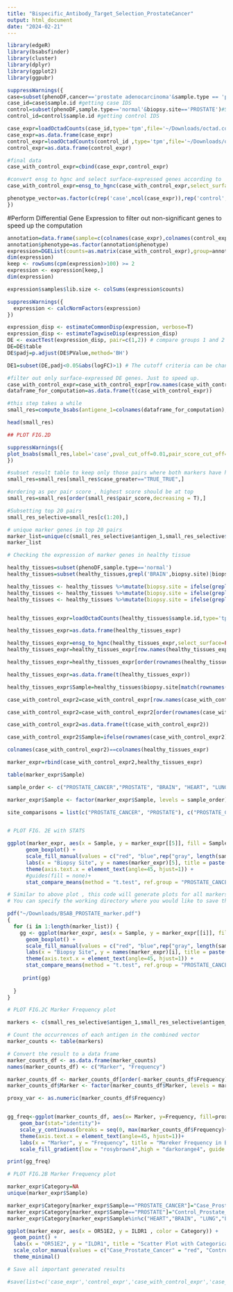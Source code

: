 ```yaml
---
title: "Bispecific_Antibody_Target_Selection_ProstateCancer"
output: html_document
date: "2024-02-21"
---
```


```r
library(edgeR)
library(bsabsfinder)
library(cluster)
library(dplyr)
library(ggplot2)
library(ggpubr)
```


```r
suppressWarnings({
case=subset(phenoDF,cancer=='prostate adenocarcinoma'&sample.type == 'primary') #Select Prostate cancer as case
case_id=case$sample.id #getting case IDS
control=subset(phenoDF,sample.type=='normal'&biopsy.site=='PROSTATE')#Select Normal Prostate samples
control_id=control$sample.id #getting control IDS

case_expr=loadOctadCounts(case_id,type='tpm',file='~/Downloads/octad.counts.and.tpm.h5')
case_expr=as.data.frame(case_expr)
control_expr=loadOctadCounts(control_id ,type='tpm',file='~/Downloads/octad.counts.and.tpm.h5') 
control_expr=as.data.frame(control_expr)

#final data
case_with_control_expr=cbind(case_expr,control_expr)

#convert ensg to hgnc and select surface-expressed genes according to  compartments.jensenlab.org
case_with_control_expr=ensg_to_hgnc(case_with_control_expr,select_surface=TRUE)

phenotype_vector=as.factor(c(rep('case',ncol(case_expr)),rep('control',ncol(control_expr))))
})
```
#Perform Differential Gene Expression to filter out non-significant genes to speed up the computation

```r

annotation=data.frame(sample=c(colnames(case_expr),colnames(control_expr)),phenotype=c(rep('cancer',length(colnames(case_expr))),rep('control',length(colnames(control_expr)))))
annotation$phenotype=as.factor(annotation$phenotype)
expression=DGEList(counts=as.matrix(case_with_control_expr),group=annotation$phenotype)
dim(expression) 
keep <- rowSums(cpm(expression)>100) >= 2
expression <- expression[keep,]
dim(expression)

expression$samples$lib.size <- colSums(expression$counts)

suppressWarnings({
  expression <- calcNormFactors(expression)
})

expression_disp <- estimateCommonDisp(expression, verbose=T)
expression_disp <- estimateTagwiseDisp(expression_disp)
DE <- exactTest(expression_disp, pair=c(1,2)) # compare groups 1 and 2
DE=DE$table
DE$padj=p.adjust(DE$PValue,method='BH')

DE1=subset(DE,padj<0.05&abs(logFC)>1) # The cutoff criteria can be changed 

#filter out only surface-expressed DE genes. Just to speed up. 
case_with_control_expr=case_with_control_expr[row.names(case_with_control_expr)%in%row.names(DE1),]
dataframe_for_computation=as.data.frame(t(case_with_control_expr)) 

#this step takes a while 
small_res=compute_bsabs(antigene_1=colnames(dataframe_for_computation),data_input=dataframe_for_computation,pheno_input=phenotype_vector)

head(small_res)

```

```r

## PLOT FIG.2D

suppressWarnings({
plot_bsabs(small_res,label='case',pval_cut_off=0.01,pair_score_cut_off=quantile(small_res$pair_score,.99))
})
```

```r
#subset result table to keep only those pairs where both markers have higher expression in case than control
small_res=small_res[small_res$case_greater=="TRUE_TRUE",]

#ordering as per pair score , highest score should be at top
small_res=small_res[order(small_res$pair_score,decreasing = T),] 

#Subsetting top 20 pairs
small_res_selective=small_res[c(1:20),]

# unique marker genes in top 20 pairs
marker_list=unique(c(small_res_selective$antigen_1,small_res_selective$antigen_2))
marker_list
```

```r

# Checking the expression of marker genes in healthy tissue 

healthy_tissues=subset(phenoDF,sample.type=='normal')  
healthy_tissues=subset(healthy_tissues,grepl('BRAIN',biopsy.site)|biopsy.site=='LIVER'|biopsy.site=='LUNG'|grepl('HEART',biopsy.site)| grepl('KIDNEY',biopsy.site))

healthy_tissues <- healthy_tissues %>%mutate(biopsy.site = ifelse(grepl("BRAIN", biopsy.site), "BRAIN", biopsy.site))
healthy_tissues <- healthy_tissues %>%mutate(biopsy.site = ifelse(grepl("HEART", biopsy.site), "HEART", biopsy.site))
healthy_tissues <- healthy_tissues %>%mutate(biopsy.site = ifelse(grepl("KIDNEY", biopsy.site), "KIDNEY", biopsy.site))


healthy_tissues_expr=loadOctadCounts(healthy_tissues$sample.id,type='tpm',file='~/Downloads/octad.counts.and.tpm.h5') 

healthy_tissues_expr=as.data.frame(healthy_tissues_expr)

healthy_tissues_expr=ensg_to_hgnc(healthy_tissues_expr,select_surface=FALSE)
healthy_tissues_expr=healthy_tissues_expr[row.names(healthy_tissues_expr)%in%marker_list,]

healthy_tissues_expr=healthy_tissues_expr[order(rownames(healthy_tissues_expr)),]

healthy_tissues_expr=as.data.frame(t(healthy_tissues_expr))

healthy_tissues_expr$Sample=healthy_tissues$biopsy.site[match(rownames(healthy_tissues_expr),healthy_tissues$sample.id)]

case_with_control_expr2=case_with_control_expr[row.names(case_with_control_expr)%in%marker_list,]

case_with_control_expr2=case_with_control_expr2[order(rownames(case_with_control_expr2)),]

case_with_control_expr2=as.data.frame(t(case_with_control_expr2))

case_with_control_expr2$Sample=ifelse(rownames(case_with_control_expr2)%in%case_id,"PROSTATE_CANCER","PROSTATE")

colnames(case_with_control_expr2)==colnames(healthy_tissues_expr)

marker_expr=rbind(case_with_control_expr2,healthy_tissues_expr)

table(marker_expr$Sample)

sample_order <- c("PROSTATE_CANCER","PROSTATE", "BRAIN", "HEART", "LUNG","LIVER","KIDNEY")

marker_expr$Sample <- factor(marker_expr$Sample, levels = sample_order)

site_comparisons = list(c("PROSTATE_CANCER", "PROSTATE"), c("PROSTATE_CANCER", "BRAIN"),c("PROSTATE_CANCER", "HEART"), c("PROSTATE_CANCER", "LUNG"), c("PROSTATE_CANCER", "LIVER"), c("PROSTATE_CANCER", "KIDNEY"))


# PLOT FIG. 2E with STATS

ggplot(marker_expr, aes(x = Sample, y = marker_expr[[5]], fill = Sample)) +
      geom_boxplot() +
      scale_fill_manual(values = c("red", "blue",rep("gray", length(sample_order) - 2)),guide = "none") +
      labs(x = "Biopsy Site", y = names(marker_expr)[5], title = paste("Marker expression by biopsy site: ",   names(marker_expr)[5])) +
      theme(axis.text.x = element_text(angle=45, hjust=1)) +
      #guides(fill = none)+
      stat_compare_means(method = "t.test", ref.group = "PROSTATE_CANCER", label="p.signif")
```

```r

# Similar to above plot , this code will generate plots for all markers.
# You can specify the working directory where you would like to save the pdf.

pdf("~/Downloads/BSAB_PROSTATE_marker.pdf")
{
  for (i in 1:length(marker_list)) {
    gg <- ggplot(marker_expr, aes(x = Sample, y = marker_expr[[i]], fill = Sample)) +
      geom_boxplot() +
      scale_fill_manual(values = c("red", "blue",rep("gray", length(sample_order) - 2)),guide = "none") +
      labs(x = "Biopsy Site", y = names(marker_expr)[i], title = paste("Marker expression by biopsy site: ", names(marker_expr)[i])) +
      theme(axis.text.x = element_text(angle=45, hjust=1)) +
      stat_compare_means(method = "t.test", ref.group = "PROSTATE_CANCER", label="p.signif")
        
     print(gg)
    
  }
}
```   

```r
# PLOT FIG.2C Marker Frequency plot 

markers <- c(small_res_selective$antigen_1,small_res_selective$antigen_2)

# Count the occurrences of each antigen in the combined vector
marker_counts <- table(markers)

# Convert the result to a data frame
marker_counts_df <- as.data.frame(marker_counts)
names(marker_counts_df) <- c("Marker", "Frequency")

marker_counts_df <- marker_counts_df[order(-marker_counts_df$Frequency), ]
marker_counts_df$Marker <- factor(marker_counts_df$Marker, levels = marker_counts_df$Marker)

proxy_var <- as.numeric(marker_counts_df$Frequency)


gg_freq<-ggplot(marker_counts_df, aes(x= Marker, y=Frequency, fill=proxy_var)) +
    geom_bar(stat="identity")+
    scale_y_continuous(breaks = seq(0, max(marker_counts_df$Frequency)+2, by = 2), limits = c(0, max(marker_counts_df$Frequency)))+
    theme(axis.text.x = element_text(angle=45, hjust=1))+
    labs(x = "Marker", y = "Frequency", title = "Mareker Frequency in BSAB pairs") +
    scale_fill_gradient(low = "rosybrown4",high = "darkorange4", guide = "none") 

print(gg_freq)
```

```r
# PLOT FIG.2B Marker Frequency plot

marker_expr$Category=NA
unique(marker_expr$Sample)

marker_expr$Category[marker_expr$Sample=="PROSTATE_CANCER"]="Case_Prostate_Cancer"
marker_expr$Category[marker_expr$Sample=="PROSTATE"]="Control_Prostate_Normal"
marker_expr$Category[marker_expr$Sample%in%c("HEART","BRAIN", "LUNG","LIVER","KIDNEY")]="Healthy_Normal"

ggplot(marker_expr, aes(x = OR51E2, y = ILDR1 , color = Category)) +
  geom_point() +
  labs(x = "OR51E2", y = "ILDR1", title = "Scatter Plot with Categorical Color") +
  scale_color_manual(values = c("Case_Prostate_Cancer" = "red", "Control_Prostate_Normal" = "blue", "Healthy_Normal" = "gray")) +
  theme_minimal()
```

```r
# Save all important generated results

#save(list=c('case_expr','control_expr','case_with_control_expr','case_with_control_expr2','DE','DE1','healthy_tissues_expr','small_res','small_res_selective','marker_expr','healthy_tissues','marker_counts'),file="~/Downloads/BSAB_PROSTATE.RData")

```

